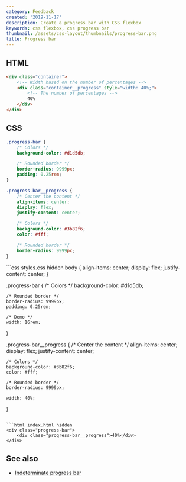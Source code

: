 ```yaml
---
category: Feedback
created: '2019-11-17'
description: Create a progress bar with CSS flexbox
keywords: css flexbox, css progress bar
thumbnail: /assets/css-layout/thumbnails/progress-bar.png
title: Progress bar
---
```


## HTML

```html index.html
<div class="container">
    <!-- Width based on the number of percentages -->
    <div class="container__progress" style="width: 40%;">
        <!-- The number of percentages -->
        40%
    </div>
</div>
```

## CSS

```css styles.css
.progress-bar {
    /* Colors */
    background-color: #d1d5db;

    /* Rounded border */
    border-radius: 9999px;
    padding: 0.25rem;
}

.progress-bar__progress {
    /* Center the content */
    align-items: center;
    display: flex;
    justify-content: center;

    /* Colors */
    background-color: #3b82f6;
    color: #fff;

    /* Rounded border */
    border-radius: 9999px;
}
```

<Playground>
```css styles.css hidden
body {
    align-items: center;
    display: flex;
    justify-content: center;
}

.progress-bar {
    /* Colors */
    background-color: #d1d5db;

    /* Rounded border */
    border-radius: 9999px;
    padding: 0.25rem;

    /* Demo */
    width: 16rem;
}

.progress-bar__progress {
    /* Center the content */
    align-items: center;
    display: flex;
    justify-content: center;

    /* Colors */
    background-color: #3b82f6;
    color: #fff;

    /* Rounded border */
    border-radius: 9999px;

    width: 40%;
}
```

```html index.html hidden
<div class="progress-bar">
    <div class="progress-bar__progress">40%</div>
</div>
```
</Playground>

## See also

-   [Indeterminate progress bar](https://phuoc.ng/collection/css-layout/indeterminate-progress-bar/)
